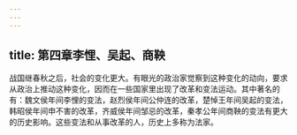 ```yaml
---
---
---
```

title: 第四章李悝、吴起、商鞅
---



战国继春秋之后，社会的变化更大。有眼光的政治家觉察到这种变化的动向，要求从政治上推动这种变化，因而在一些国家里出现了改革和变法运动。其中著名的有：魏文侯年间李悝的变法，赵烈侯年间公仲连的改革，楚悼王年间吴起的变法，韩昭侯年间申不害的改革，齐威侯年间邹忌的改革，秦孝公年间商鞅的变法有更大的历史影响。这些变法和从事改革的人，历史上多称为法家。